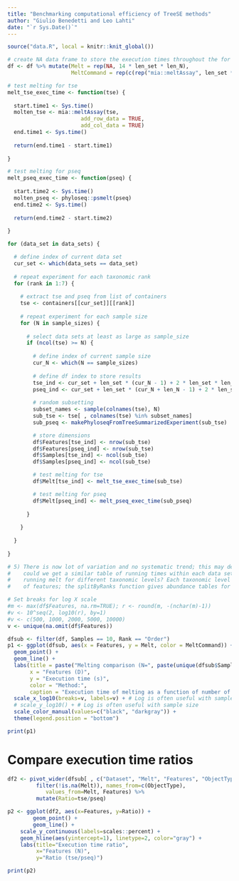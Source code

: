 ```yaml
---
title: "Benchmarking computational efficiency of TreeSE methods"
author: "Giulio Benedetti and Leo Lahti"
date: "`r Sys.Date()`"
---
```


```r
source("data.R", local = knitr::knit_global())
```

```r
# create NA data frame to store the execution times throughout the for loop
df <- df %>% mutate(Melt = rep(NA, 14 * len_set * len_N),
                    MeltCommand = rep(c(rep("mia::meltAssay", len_set * len_N), rep("phyloseq::psMelt", len_set * len_N)), 7))
```

```r
# test melting for tse
melt_tse_exec_time <- function(tse) {
  
  start.time1 <- Sys.time()
  molten_tse <- mia::meltAssay(tse,
                       add_row_data = TRUE,
                       add_col_data = TRUE)
  end.time1 <- Sys.time()
    
  return(end.time1 - start.time1)
  
}

# test melting for pseq
melt_pseq_exec_time <- function(pseq) {
      
  start.time2 <- Sys.time()
  molten_pseq <- phyloseq::psmelt(pseq)
  end.time2 <- Sys.time()
    
  return(end.time2 - start.time2)
      
}
```

```r
for (data_set in data_sets) {

  # define index of current data set
  cur_set <- which(data_sets == data_set)
  
  # repeat experiment for each taxonomic rank
  for (rank in 1:7) {
    
    # extract tse and pseq from list of containers
    tse <- containers[[cur_set]][[rank]]
    
    # repeat experiment for each sample size
    for (N in sample_sizes) {
    
      # select data sets at least as large as sample_size
      if (ncol(tse) >= N) {
      
        # define index of current sample size
        cur_N <- which(N == sample_sizes)
      
        # define df index to store results
        tse_ind <- cur_set + len_set * (cur_N - 1) + 2 * len_set * len_N * (rank - 1)
        pseq_ind <- cur_set + len_set * (cur_N + len_N - 1) + 2 * len_set * len_N * (rank - 1)
  
        # random subsetting
        subset_names <- sample(colnames(tse), N)
        sub_tse <- tse[ , colnames(tse) %in% subset_names]
        sub_pseq <- makePhyloseqFromTreeSummarizedExperiment(sub_tse)

        # store dimensions
        df$Features[tse_ind] <- nrow(sub_tse)
        df$Features[pseq_ind] <- nrow(sub_tse)
        df$Samples[tse_ind] <- ncol(sub_tse)
        df$Samples[pseq_ind] <- ncol(sub_tse)

        # test melting for tse
        df$Melt[tse_ind] <- melt_tse_exec_time(sub_tse)

        # test melting for pseq
        df$Melt[pseq_ind] <- melt_pseq_exec_time(sub_pseq)
    
      }
    
    }
  
  }
  
}
```

```r
# 5) There is now lot of variation and no systematic trend; this may depend on data specifics;
#    could we get a similar table of running times within each data set? For instance, by
#    running melt for different taxonomic levels? Each taxonomic level has a different number
#    of features; the splitByRanks function gives abundance tables for all ranks

# Set breaks for log X scale
#m <- max(df$Features, na.rm=TRUE); r <- round(m, -(nchar(m)-1))
#v <- 10^seq(2, log10(r), by=1)
#v <- c(500, 1000, 2000, 5000, 10000)
v <- unique(na.omit(df$Features))

dfsub <- filter(df, Samples == 10, Rank == "Order")
p1 <- ggplot(dfsub, aes(x = Features, y = Melt, color = MeltCommand)) +
  geom_point() + 
  geom_line() +
  labs(title = paste("Melting comparison (N=", paste(unique(dfsub$Samples), collapse=","), ")", sep =""),
       x = "Features (D)",
       y = "Execution time (s)",
       color = "Method:",
       caption = "Execution time of melting as a function of number of features") +
  scale_x_log10(breaks=v, labels=v) + # Log is often useful with sample size
  # scale_y_log10() + # Log is often useful with sample size
  scale_color_manual(values=c("black", "darkgray")) + 
  theme(legend.position = "bottom")

print(p1)
```

# Compare execution time ratios

```r
df2 <- pivot_wider(dfsub[ , c("Dataset", "Melt", "Features", "ObjectType")] %>%
         filter(!is.na(Melt)), names_from=c(ObjectType),
	        values_from=Melt, Features) %>%
         mutate(Ratio=tse/pseq)

p2 <- ggplot(df2, aes(x=Features, y=Ratio)) +
        geom_point() +
        geom_line() +
	scale_y_continuous(labels=scales::percent) +
	geom_hline(aes(yintercept=1), linetype=2, color="gray") + 
	labs(title="Execution time ratio",
	     x="Features (N)",
	     y="Ratio (tse/pseq)")

print(p2)
```